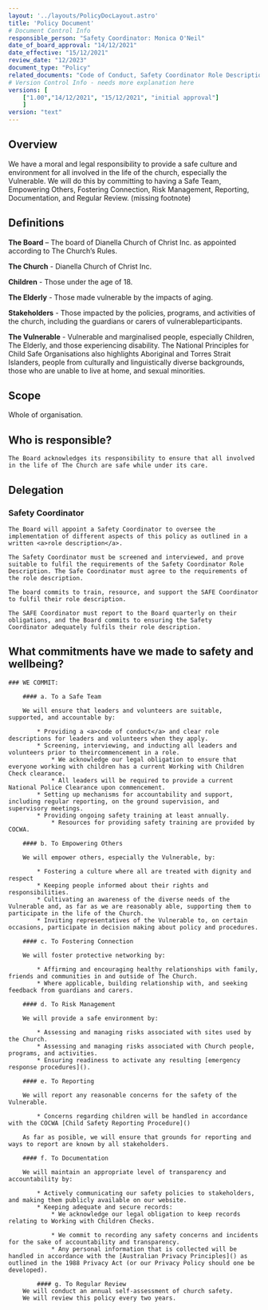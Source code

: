 ```yaml
---
layout: '../layouts/PolicyDocLayout.astro'
title: 'Policy Document'
# Document Control Info
responsible_person: "Safety Coordinator: Monica O'Neil"
date_of_board_approval: "14/12/2021"
date_effective: "15/12/2021"
review_date: "12/2023"
document_type: "Policy"
related_documents: "Code of Conduct, Safety Coordinator Role Description"
# Version Control Info - needs more explanation here
versions: [
    ["1.00","14/12/2021", "15/12/2021", "initial approval"]
    ]
version: "text"
---
```


## Overview

We have a moral and legal responsibility to provide a safe culture and environment for all involved in the life of the church,
especially the Vulnerable. We will do this by committing to having a Safe Team, Empowering Others, Fostering Connection, Risk Management,
Reporting, Documentation, and Regular Review.
(missing footnote)
        
## Definitions

**The Board** – The board of Dianella Church of Christ Inc. as appointed according to The Church’s Rules.

**The Church** - Dianella Church of Christ Inc.

**Children** - Those under the age of 18.

**The Elderly** - Those made vulnerable by the impacts of aging.

**Stakeholders** - Those impacted by the policies, programs, and activities of the church, including the guardians or carers of vulnerableparticipants.

**The Vulnerable** - Vulnerable and marginalised people, especially Children, The Elderly, and those experiencing disability.
The National Principles for Child Safe Organisations also highlights Aboriginal and Torres Strait Islanders, people from culturally and linguistically
diverse backgrounds, those who are unable to live at home, and sexual minorities.

## Scope

Whole of organisation.

## Who is responsible?

    The Board acknowledges its responsibility to ensure that all involved in the life of The Church are safe while under its care.

## Delegation

### Safety Coordinator

    The Board will appoint a Safety Coordinator to oversee the implementation of different aspects of this policy as outlined in a written <a>role description</a>.

    The Safety Coordinator must be screened and interviewed, and prove suitable to fulfil the requirements of the Safety Coordinator Role
    Description. The Safe Coordinator must agree to the requirements of the role description.

    The board commits to train, resource, and support the SAFE Coordinator to fulfil their role description.

    The SAFE Coordinator must report to the Board quarterly on their obligations, and the Board commits to ensuring the Safety
    Coordinator adequately fulfils their role description.

## What commitments have we made to safety and wellbeing?
    ### WE COMMIT: 

        #### a. To a Safe Team 

        We will ensure that leaders and volunteers are suitable, supported, and accountable by:
            
            * Providing a <a>code of conduct</a> and clear role descriptions for leaders and volunteers when they apply. 
            * Screening, interviewing, and inducting all leaders and volunteers prior to theircommencement in a role.
                * We acknowledge our legal obligation to ensure that everyone working with children has a current Working with Children Check clearance. 
                * All leaders will be required to provide a current National Police Clearance upon commencement.
            * Setting up mechanisms for accountability and support, including regular reporting, on the ground supervision, and supervisory meetings. 
            * Providing ongoing safety training at least annually.
                * Resources for providing safety training are provided by COCWA. 
        
        #### b. To Empowering Others 

        We will empower others, especially the Vulnerable, by: 
        
            * Fostering a culture where all are treated with dignity and respect 
            * Keeping people informed about their rights and responsibilities. 
            * Cultivating an awareness of the diverse needs of the Vulnerable and, as far as we are reasonably able, supporting them to participate in the life of the Church. 
            * Inviting representatives of the Vulnerable to, on certain occasions, participate in decision making about policy and procedures. 
        
        #### c. To Fostering Connection 
        
        We will foster protective networking by: 
        
            * Affirming and encouraging healthy relationships with family, friends and communities in and outside of The Church. 
            * Where applicable, building relationship with, and seeking feedback from guardians and carers. 
        
        #### d. To Risk Management 
        
        We will provide a safe environment by: 
        
            * Assessing and managing risks associated with sites used by the Church. 
            * Assessing and managing risks associated with Church people, programs, and activities. 
            * Ensuring readiness to activate any resulting [emergency response procedures]().
        
        #### e. To Reporting 
        
        We will report any reasonable concerns for the safety of the Vulnerable. 
        
            * Concerns regarding children will be handled in accordance with the COCWA [Child Safety Reporting Procedure]() 
        
        As far as posible, we will ensure that grounds for reporting and ways to report are known by all stakeholders. 
            
        #### f. To Documentation 
        
        We will maintain an appropriate level of transparency and accountability by: 
        
            * Actively communicating our safety policies to stakeholders, and making them publicly available on our website. 
            * Keeping adequate and secure records: 
                * We acknowledge our legal obligation to keep records relating to Working with Children Checks.
                    
                * We commit to recording any safety concerns and incidents for the sake of accountability and transparency. 
                * Any personal information that is collected will be handled in accordance with the [Australian Privacy Principles]() as outlined in the 1988 Privacy Act (or our Privacy Policy should one be developed).
            
            #### g. To Regular Review 
        We will conduct an annual self-assessment of church safety. 
        We will review this policy every two years. 